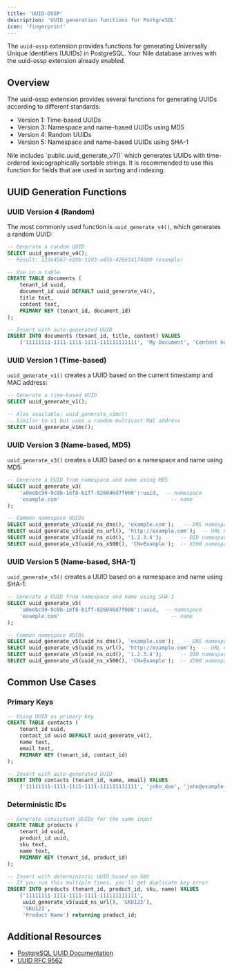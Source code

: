 ```yaml
---
title: 'UUID-OSSP'
description: 'UUID generation functions for PostgreSQL'
icon: 'fingerprint'
---
```


The `uuid-ossp` extension provides functions for generating Universally Unique Identifiers (UUIDs) in PostgreSQL.
Your Nile database arrives with the uuid-ossp extension already enabled.

## Overview

The uuid-ossp extension provides several functions for generating UUIDs according to different standards:
- Version 1: Time-based UUIDs
- Version 3: Namespace and name-based UUIDs using MD5
- Version 4: Random UUIDs
- Version 5: Namespace and name-based UUIDs using SHA-1

<Tip>
Nile includes `public.uuid_generate_v7()` which generates UUIDs with time-ordered 
lexicographically sortable strings. It is recommended to use this function for fields that are 
used in sorting and indexing.
</Tip>

## UUID Generation Functions

### UUID Version 4 (Random)

The most commonly used function is `uuid_generate_v4()`, which generates a random UUID:

```sql
-- Generate a random UUID
SELECT uuid_generate_v4();
-- Result: 123e4567-e89b-12d3-a456-426614174000 (example)

-- Use in a table
CREATE TABLE documents (
    tenant_id uuid,
    document_id uuid DEFAULT uuid_generate_v4(),
    title text,
    content text,
    PRIMARY KEY (tenant_id, document_id)
);

-- Insert with auto-generated UUID
INSERT INTO documents (tenant_id, title, content) VALUES 
    ('11111111-1111-1111-1111-111111111111', 'My Document', 'Content here') returning document_id;
```

### UUID Version 1 (Time-based)

`uuid_generate_v1()` creates a UUID based on the current timestamp and MAC address:

```sql
-- Generate a time-based UUID
SELECT uuid_generate_v1();

-- Also available: uuid_generate_v1mc()
-- Similar to v1 but uses a random multicast MAC address
SELECT uuid_generate_v1mc();
```

### UUID Version 3 (Name-based, MD5)

`uuid_generate_v3()` creates a UUID based on a namespace and name using MD5:

```sql
-- Generate a UUID from namespace and name using MD5
SELECT uuid_generate_v3(
    'a0eebc99-9c0b-1ef8-b1ff-826046d7f000'::uuid,  -- namespace
    'example.com'                                    -- name
);

-- Common namespace UUIDs
SELECT uuid_generate_v3(uuid_ns_dns(), 'example.com');   -- DNS namespace
SELECT uuid_generate_v3(uuid_ns_url(), 'http://example.com');  -- URL namespace
SELECT uuid_generate_v3(uuid_ns_oid(), '1.2.3.4');      -- OID namespace
SELECT uuid_generate_v3(uuid_ns_x500(), 'CN=Example');  -- X500 namespace
```

### UUID Version 5 (Name-based, SHA-1)

`uuid_generate_v5()` creates a UUID based on a namespace and name using SHA-1:

```sql
-- Generate a UUID from namespace and name using SHA-1
SELECT uuid_generate_v5(
    'a0eebc99-9c0b-1ef8-b1ff-826046d7f000'::uuid,  -- namespace
    'example.com'                                    -- name
);

-- Common namespace UUIDs
SELECT uuid_generate_v5(uuid_ns_dns(), 'example.com');   -- DNS namespace
SELECT uuid_generate_v5(uuid_ns_url(), 'http://example.com');  -- URL namespace
SELECT uuid_generate_v5(uuid_ns_oid(), '1.2.3.4');      -- OID namespace
SELECT uuid_generate_v5(uuid_ns_x500(), 'CN=Example');  -- X500 namespace
```

## Common Use Cases

### Primary Keys

```sql
-- Using UUID as primary key
CREATE TABLE contacts (
    tenant_id uuid,
    contact_id uuid DEFAULT uuid_generate_v4(),
    name text,
    email text,
    PRIMARY KEY (tenant_id, contact_id)
);

-- Insert with auto-generated UUID
INSERT INTO contacts (tenant_id, name, email) VALUES
    ('11111111-1111-1111-1111-111111111111', 'john_doe', 'john@example.com') returning contact_id;
```

### Deterministic IDs

```sql
-- Generate consistent UUIDs for the same input
CREATE TABLE products (
    tenant_id uuid,
    product_id uuid,
    sku text,
    name text,
    PRIMARY KEY (tenant_id, product_id)
);

-- Insert with deterministic UUID based on SKU
-- If you run this multiple times, you'll get duplicate key error
INSERT INTO products (tenant_id, product_id, sku, name) VALUES
    ('11111111-1111-1111-1111-111111111111',
     uuid_generate_v5(uuid_ns_url(), 'SKU123'),
     'SKU123',
     'Product Name') returning product_id;
```

## Additional Resources

- [PostgreSQL UUID Documentation](https://www.postgresql.org/docs/current/uuid-ossp.html)
- [UUID RFC 9562](https://www.rfc-editor.org/rfc/rfc9562.html)
